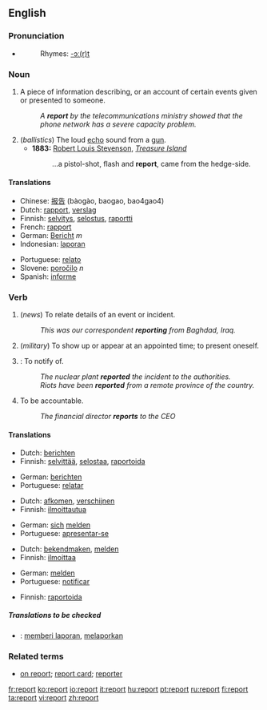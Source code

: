 ==English==

===Pronunciation===
*{{audio|en-us-report.ogg|Audio (US)}}
*:Rhymes: [[Rhymes:English:-ɔː(r)t|-ɔː(r)t]]

===Noun===
{{en-noun}}

# A piece of information describing, or an account of certain events given or presented to someone.
#:''A '''report''' by the telecommunications ministry showed that the phone network has a severe capacity problem.''
# (''ballistics'') The loud [[echo]] sound from a [[gun]].
#*'''1883:''' [[w:Robert Louis Stevenson|Robert Louis Stevenson]], ''[[w:Treasure Island|Treasure Island]]''
#*: ...a pistol-shot, flash and '''report''', came from the hedge-side.

====Translations====
{{trans-top|information describing events}}
*Chinese: [[报告]] (bàogào, baogao, bao4gao4)
*Dutch: [[rapport]], [[verslag]]
*Finnish: [[selvitys]], [[selostus]], [[raportti]]
*French: [[rapport]]
*German: [[Bericht]] ''m''
*Indonesian: [[laporan]]
{{trans-mid}}
*Portuguese: [[relato]]
*Slovene: [[poročilo]] ''n''
*Spanish: [[informe]]
{{trans-bottom}}

===Verb===
{{en-verb}}

# {{intransitive}} (''news'') To relate details of an event or incident.
#:''This was our correspondent '''reporting''' from Baghdad, Iraq.''
# {{intransitive}} (''military'') To show up or appear at an appointed time; to present oneself.
# {{transitive}}: To notify of.
#:''The nuclear plant '''reported''' the incident to the authorities.''
#:''Riots have been '''reported''' from a remote province of the country.''
#To be accountable.
#:''The financial director '''reports''' to the CEO''

====Translations====
{{trans-top|to relate event}}
*Dutch: [[berichten]]
*Finnish: [[selvittää]], [[selostaa]], [[raportoida]]
{{trans-mid}}
*German: [[berichten]]
*Portuguese: [[relatar]]
{{trans-bottom}}

{{trans-top|appear or present oneself}}
*Dutch: [[afkomen]], [[verschijnen]]
*Finnish: [[ilmoittautua]]
{{trans-mid}}
*German: [[sich]] [[melden]]
*Portuguese: [[apresentar-se]]
{{trans-bottom}}

{{trans-top|to notify}}
*Dutch: [[bekendmaken]], [[melden]]
*Finnish: [[ilmoittaa]]
{{trans-mid}}
*German: [[melden]]
*Portuguese: [[notificar]]
{{trans-bottom}}

{{trans-top|to be accountable}}
*Finnish: [[raportoida]]
{{trans-mid}}
{{trans-bottom}}

=====Translations to be checked=====
{{checktrans}}
{{top}}
*{{ttbc|Indonesian}}: [[memberi laporan]], [[melaporkan]]
{{bottom}}

===Related terms===
*[[on report]]; [[report card]]; [[reporter]]

[[fr:report]]
[[ko:report]]
[[io:report]]
[[it:report]]
[[hu:report]]
[[pt:report]]
[[ru:report]]
[[fi:report]]
[[ta:report]]
[[vi:report]]
[[zh:report]]